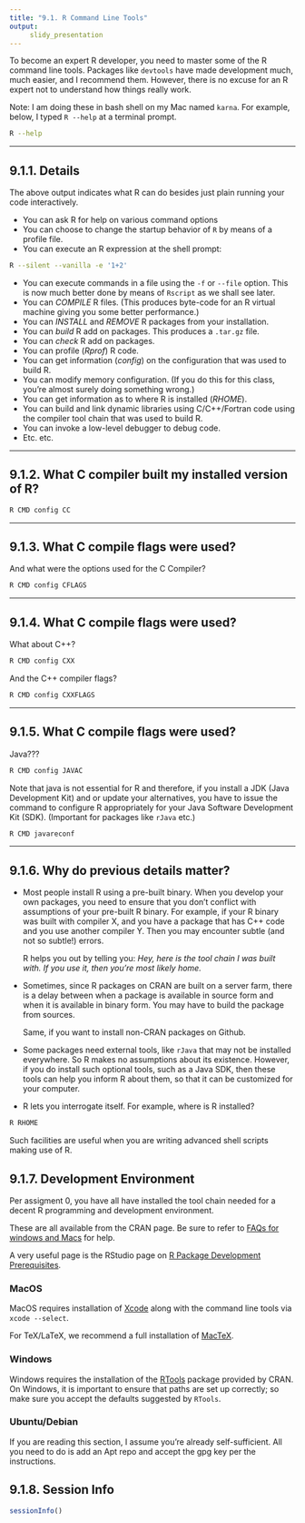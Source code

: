 ```yaml
---
title: "9.1. R Command Line Tools"
output:
     slidy_presentation
---
```


To become an expert R developer, you need to master some of the R
command line tools.  Packages like `devtools` have made development
much, much easier, and I recommend them. However, there is no excuse
for an R expert not to understand how things really work.

Note: I am doing these in bash shell on my Mac named `karna`. For
example, below, I typed `R --help` at a terminal prompt.

```bash
R --help
```

---

## 9.1.1. Details

The above output indicates what R can do besides just plain running
your code interactively.

- You can ask R for help on various command options
- You can choose to change the startup behavior of `R` by means of a
  profile file.
- You can execute an R expression at the shell prompt:
```bash
R --silent --vanilla -e '1+2'
```
- You can execute commands in a file using the `-f` or `--file`
  option. This is now much better done by means of `Rscript` as we
  shall see later.
- You can _COMPILE_ R files. (This produces byte-code for an R virtual
  machine giving you some better performance.)
- You can _INSTALL_ and _REMOVE_ R packages from your installation.
- You can _build_ R add on packages. This produces a `.tar.gz` file.
- You can _check_ R add on packages.
- You can profile (_Rprof_) R code.
- You can get information (_config_) on the configuration that was
used to build R.
- You can modify memory configuration. (If you do this for this class,
you're almost surely doing something wrong.)
- You can get information as to where R is installed (_RHOME_).
- You can build and link dynamic libraries using C/C++/Fortran code
using the compiler tool chain that was used to build R.
- You can invoke a low-level debugger to debug code.
- Etc. etc.

___

## 9.1.2. What C compiler built my installed version of R?

```bash
R CMD config CC
```

___

## 9.1.3. What C compile flags were used?

And what were the options used for the C Compiler?

```bash
R CMD config CFLAGS
```

___

## 9.1.4. What C compile flags were used?

What about C++?

```bash
R CMD config CXX
```

And the C++ compiler flags?

```bash
R CMD config CXXFLAGS
```

___

## 9.1.5. What C compile flags were used?

Java???

```bash
R CMD config JAVAC
```

Note that java is not essential for R and therefore, if you install a
JDK (Java Development Kit) and or update your alternatives, you have
to issue the command to configure R appropriately for your Java
Software Development Kit (SDK).  (Important for packages like `rJava`
etc.)

```bash
R CMD javareconf
```

___

## 9.1.6. Why do previous details matter?

- Most people install R using a pre-built binary. When you develop
  your own packages, you need to ensure that you don't conflict with
  assumptions of your pre-built R binary. For example, if your R
  binary was built with compiler X, and you have a package that has
  C++ code and you use another compiler Y. Then you may encounter
  subtle (and not so subtle!) errors.

  R helps you out by telling you: _Hey, here is the tool chain I was
  built with. If you use it, then you're most likely home._

- Sometimes, since R packages on CRAN are built on a server farm,
  there is a delay between when a package is available in source form
  and when it is available in binary form. You may have to build the
  package from sources. 
  
  Same, if you want to install non-CRAN packages on Github.
    
- Some packages need external tools, like `rJava` that may not be
  installed everywhere. So R makes no assumptions about its
  existence. However, if you do install such optional tools, such as a
  Java SDK, then these tools can help you inform R about them, so that
  it can be customized for your computer.

- R lets you interrogate itself. For example, where is R installed?
```bash
R RHOME
```
Such facilities are useful when you are writing advanced shell scripts
making use of R.


## 9.1.7. Development Environment

Per assigment 0, you have all have installed the tool chain needed for
a decent R programming and development environment.

These are all available from the CRAN page. Be sure to refer to
[FAQs for windows and Macs](https://cran.rstudio.com/faqs.html) for
help.

A very useful page is the RStudio page on
[R Package Development Prerequisites](https://support.rstudio.com/hc/en-us/articles/200486498-Package-Development-Prerequisites).


### MacOS

MacOS requires installation of
[Xcode](https://developer.apple.com/xcode/) along with the command
line tools via `xcode --select`.

For TeX/LaTeX, we recommend a full installation of
[MacTeX](https://tug.org/mactex/).


### Windows

Windows requires the installation of the
[RTools](https://cloud.r-project.org/bin/windows/Rtools/) package
provided by CRAN. On Windows, it is important to ensure that paths are
set up correctly; so make sure you accept the defaults suggested by
`RTools`.

### Ubuntu/Debian

If you are reading this section, I assume you're already
self-sufficient. All you need to do is add an Apt repo and accept the
gpg key per the instructions.

## 9.1.8. Session Info
```r
sessionInfo()
```
